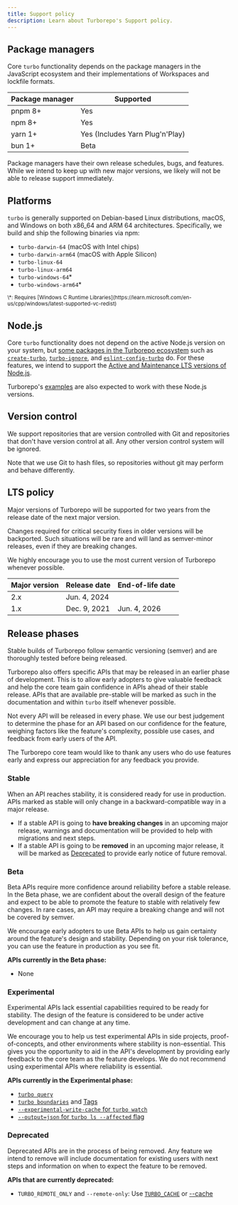 ```yaml
---
title: Support policy
description: Learn about Turborepo's Support policy.
---
```



## Package managers

Core `turbo` functionality depends on the package managers in the JavaScript ecosystem and their implementations of Workspaces and
lockfile formats.

| Package manager | Supported                       |
| --------------- | ------------------------------- |
| pnpm 8+         | Yes                             |
| npm 8+          | Yes                             |
| yarn 1+         | Yes (Includes Yarn Plug'n'Play) |
| bun 1+          | Beta                            |

<Callout type="info">
  Package managers have their own release schedules, bugs, and features. While
  we intend to keep up with new major versions, we likely will not be able to
  release support immediately.
</Callout>

## Platforms

`turbo` is generally supported on Debian-based Linux distributions, macOS, and
Windows on both x86_64 and ARM 64 architectures. Specifically, we build and ship
the following binaries via npm:

- `turbo-darwin-64` (macOS with Intel chips)
- `turbo-darwin-arm64` (macOS with Apple Silicon)
- `turbo-linux-64`
- `turbo-linux-arm64`
- `turbo-windows-64`\*
- `turbo-windows-arm64`\*

<small>
  \*: Requires [Windows C Runtime
  Libraries](https://learn.microsoft.com/en-us/cpp/windows/latest-supported-vc-redist)
</small>

## Node.js

Core `turbo` functionality does not depend on the
active Node.js version on your system, but [some packages in the Turborepo ecosystem](/repo/docs/reference#packages)
such as [`create-turbo`](/repo/docs/reference/create-turbo), [`turbo-ignore`](/repo/docs/reference/turbo-ignore), and [`eslint-config-turbo`](/repo/docs/reference/eslint-config-turbo) do. For these features,
we intend to support the [Active and Maintenance LTS versions of Node.js](https://nodejs.org/en/about/previous-releases).

Turborepo's [examples](/repo/docs/getting-started/examples) are also expected to work with these Node.js versions.

## Version control

We support repositories that are version controlled with Git and repositories that don't have
version control at all. Any other version control system will be ignored.

Note that we use Git to hash files, so repositories without git may perform and behave differently.

## LTS policy

Major versions of Turborepo will be supported for two years from the release date of the next major version.

Changes required for critical security fixes in older versions will be backported. Such situations will be rare and will land as semver-minor releases, even if they are breaking changes.

We highly encourage you to use the most current version of Turborepo whenever possible.

| Major version | Release date | End-of-life date |
| ------------- | ------------ | ---------------- |
| 2.x           | Jun. 4, 2024 |                  |
| 1.x           | Dec. 9, 2021 | Jun. 4, 2026     |

## Release phases

Stable builds of Turborepo follow semantic versioning (semver) and are thoroughly tested before being released.

Turborepo also offers specific APIs that may be released in an earlier phase of development. This is to allow early adopters to give valuable feedback and help the core team gain confidence in APIs ahead of their stable release. APIs that are available pre-stable will be marked as such in the documentation and within `turbo` itself whenever possible.

Not every API will be released in every phase. We use our best judgement to determine the phase for an API based on our confidence for the feature, weighing factors like the feature's complexity, possible use cases, and feedback from early users of the API.

The Turborepo core team would like to thank any users who do use features early and express our appreciation for any feedback you provide.

### Stable

When an API reaches stability, it is considered ready for use in production. APIs marked as stable will only change in a backward-compatible way in a major release.

- If a stable API is going to **have breaking changes** in an upcoming major release, warnings and documentation will be provided to help with migrations and next steps.
- If a stable API is going to be **removed** in an upcoming major release, it will be marked as [Deprecated](#deprecated) to provide early notice of future removal.

### Beta

Beta APIs require more confidence around reliability before a stable release. In the Beta phase, we are confident about the overall design of the feature and expect to be able to promote the feature to stable with relatively few changes. In rare cases, an API may require a breaking change and will not be covered by semver.

We encourage early adopters to use Beta APIs to help us gain certainty around the feature's design and stability. Depending on your risk tolerance, you can use the feature in production as you see fit.

**APIs currently in the Beta phase:**

- None

### Experimental

Experimental APIs lack essential capabilities required to be ready for stability. The design of the feature is considered to be under active development and can change at any time.

We encourage you to help us test experimental APIs in side projects, proof-of-concepts, and other environments where stability is non-essential. This gives you the opportunity to aid in the API's development by providing early feedback to the core team as the feature develops. We do not recommend using experimental APIs where reliability is essential.

**APIs currently in the Experimental phase:**

- [`turbo query`](/repo/docs/reference/query)
- [`turbo boundaries`](/repo/docs/reference/boundaries) and [Tags](/repo/docs/reference/boundaries#tags)
- [`--experimental-write-cache` for `turbo watch`](/repo/docs/reference/watch#caching)
- [`--output=json` for `turbo ls --affected` flag](/repo/docs/reference/ls)

### Deprecated

Deprecated APIs are in the process of being removed. Any feature we intend to remove will include documentation for existing users with next steps and information on when to expect the feature to be removed.

**APIs that are currently deprecated:**

- `TURBO_REMOTE_ONLY` and `--remote-only`: Use [`TURBO_CACHE`](/repo/docs/reference/system-environment-variables) or [--cache](/repo/docs/reference/run#--cache-options)
